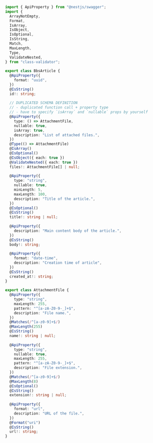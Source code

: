 ```typescript showLineNumbers
import { ApiProperty } from "@nestjs/swagger";
import {
  ArrayNotEmpty,
  Format,
  IsArray,
  IsObject,
  IsOptional,
  IsString,
  Match,
  MaxLength,
  Type,
  ValidateNested,
} from "class-validator";
 
export class BbsArticle {
  @ApiProperty({
    format: "uuid",
  })
  @IsString()
  id!: string;
 
  // DUPLICATED SCHEMA DEFINITION
  // - duplicated function call + property type
  // - have to specify `isArray` and `nullable` props by yourself
  @ApiProperty({
    type: () => AttachmentFile,
    nullable: true,
    isArray: true,
    description: "List of attached files.",
  })
  @Type(() => AttachmentFile)
  @IsArray()
  @IsOptional()
  @IsObject({ each: true })
  @ValidateNested({ each: true })
  files!: AttachmentFile[] | null;
 
  @ApiProperty({
    type: "string",
    nullable: true,
    minLength: 5,
    maxLength: 100,
    description: "Title of the article.",
  })
  @IsOptional()
  @IsString()
  title!: string | null;
 
  @ApiProperty({
    description: "Main content body of the article.",
  })
  @IsString()
  body!: string;
 
  @ApiProperty({
    format: "date-time",
    description: "Creation time of article",
  })
  @IsString()
  created_at!: string;
}
 
export class AttachmentFile {
  @ApiProperty({
    type: "string",
    maxLength: 255,
    pattern: "^[a-zA-Z0-9-_]+$",
    description: "File name.",
  })
  @Matches(/^[a-z0-9]+$/)
  @MaxLength(255)
  @IsString()
  name!: string | null;
 
  @ApiProperty({
    type: "string",
    nullable: true,
    maxLength: 255,
    pattern: "^[a-zA-Z0-9-_]+$",
    description: "File extension.",
  })
  @Matches(/^[a-z0-9]+$/)
  @MaxLength(8)
  @IsOptional()
  @IsString()
  extension!: string | null;
 
  @ApiProperty({
    format: "url",
    description: "URL of the file.",
  })
  @Format("uri")
  @IsString()
  url!: string;
}
```